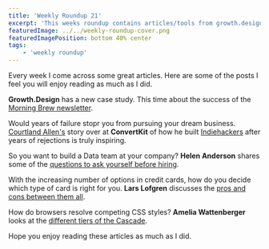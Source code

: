 ```yaml
---
title: 'Weekly Roundup 21'
excerpt: 'This weeks roundup contains articles/tools from growth.design, ConvertKit, Helen Anderson, I Will Teach You to be Rich and Amelia Wattenberger'
featuredImage: ../../weekly-roundup-cover.png
featuredImagePosition: bottom 40% center
tags:
    - 'weekly roundup'
---
```


Every week I come across some great articles. Here are some of the posts I feel you will enjoy reading as much as I did.

**Growth.Design** has a new case study. This time about the success of the [Morning Brew newsletter](https://growth.design/case-studies/morning-brew-newsletter-retention/).

Would years of failure stopr you from pursuing your dream business. [Courtland Allen's](https://convertkit.com/creator-stories-courtland-allen) story over at **ConvertKit** of how he built [Indiehackers](https://www.indiehackers.com/) after years of rejections is truly inspiring.

So you want to build a Data team at your company? **Helen Anderson** shares some of the [questions to ask yourself before hiring](https://dev.to/helenanders26/designing-the-data-team-2g54).

With the increasing number of options in credit cards, how do you decide which type of card is right for you. **Lars Lofgren** discusses the [pros and cons between them all](https://www.iwillteachyoutoberich.com/blog/types-of-credit-cards/).

How do browsers resolve competing CSS styles? **Amelia Wattenberger** looks at the [different tiers of the Cascade](https://wattenberger.com/blog/css-cascade).

Hope you enjoy reading these articles as much as I did.
